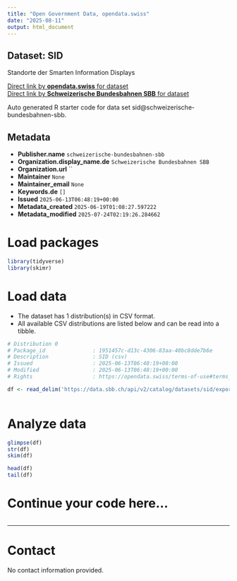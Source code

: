 ```yaml
---
title: "Open Government Data, opendata.swiss"
date: "2025-08-11"
output: html_document
---
```


## Dataset: SID

Standorte der Smarten Information Displays

[Direct link by **opendata.swiss** for dataset](https://opendata.swiss/de/dataset/sid1)<br>
[Direct link by **Schweizerische Bundesbahnen SBB** for dataset](https://data.sbb.ch/explore/dataset/sid/)

Auto generated R starter code for data set sid@schweizerische-bundesbahnen-sbb.

## Metadata

- **Publisher.name** `schweizerische-bundesbahnen-sbb`
- **Organization.display_name.de** `Schweizerische Bundesbahnen SBB`
- **Organization.url** ``
- **Maintainer** `None`
- **Maintainer_email** `None`
- **Keywords.de** `[]`
- **Issued** `2025-06-13T06:48:19+00:00`
- **Metadata_created** `2025-06-19T01:08:27.597222`
- **Metadata_modified** `2025-07-24T02:19:26.284662`


# Load packages

```r

library(tidyverse)
library(skimr)

```

# Load data

-   The dataset has 1 distribution(s) in CSV format.
-   All available CSV distributions are listed below and can be read into a tibble.

```r

# Distribution 0
# Package_id               : 1951457c-d13c-4306-83aa-40bc8dde7b6e
# Description              : SID (csv)
# Issued                   : 2025-06-13T06:48:19+00:00
# Modified                 : 2025-06-13T06:48:19+00:00
# Rights                   : https://opendata.swiss/terms-of-use#terms_by

df <- read_delim('https://data.sbb.ch/api/v2/catalog/datasets/sid/exports/csv?use_labels=true')



```

# Analyze data

```r

glimpse(df)
str(df)
skim(df)

head(df)
tail(df)

```

# Continue your code here...

```r

```

------------------------------------------------------------------------

# Contact

No contact information provided.
